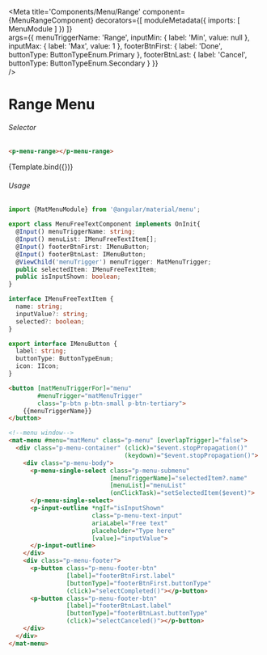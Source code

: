 

<Meta title='Components/Menu/Range'
    component={MenuRangeComponent}
    decorators={[
      moduleMetadata({
          imports: [
            MenuModule
          ]
      })
    ]}  
    args={{
      menuTriggerName: 'Range',
      inputMin: { label: 'Min', value: null },
      inputMax: { label: 'Max', value: 1 },
      footerBtnFirst: {
        label: 'Done',
        buttonType: ButtonTypeEnum.Primary
      },
      footerBtnLast: {
        label: 'Cancel',
        buttonType: ButtonTypeEnum.Secondary
      }
    }}  
 />


# Range Menu

###### Selector
```html
<p-menu-range></p-menu-range>
```
<Canvas>
  <Story name="Range Menu"
    args={{ 
    }}>
    {Template.bind({})}
  </Story>
</Canvas>

###### Usage
```ts
import {MatMenuModule} from '@angular/material/menu';

export class MenuFreeTextComponent implements OnInit{
  @Input() menuTriggerName: string;
  @Input() menuList: IMenuFreeTextItem[];
  @Input() footerBtnFirst: IMenuButton;
  @Input() footerBtnLast: IMenuButton;
  @ViewChild('menuTrigger') menuTrigger: MatMenuTrigger;
  public selectedItem: IMenuFreeTextItem;
  public isInputShown: boolean;
}

interface IMenuFreeTextItem {
  name: string;
  inputValue?: string;
  selected?: boolean;
}

export interface IMenuButton {
  label: string;
  buttonType: ButtonTypeEnum;
  icon: IIcon;
}
```
```html
<button [matMenuTriggerFor]="menu"
        #menuTrigger="matMenuTrigger"
        class="p-btn p-btn-small p-btn-tertiary">
    {{menuTriggerName}}
</button>

<!--menu window-->
<mat-menu #menu="matMenu" class="p-menu" [overlapTrigger]="false">
  <div class="p-menu-container" (click)="$event.stopPropagation()"
                                (keydown)="$event.stopPropagation()">
    <div class="p-menu-body">
      <p-menu-single-select class="p-menu-submenu"
                            [menuTriggerName]="selectedItem?.name"
                            [menuList]="menuList"
                            (onClickTask)="setSelectedItem($event)">
      </p-menu-single-select>
      <p-input-outline *ngIf="isInputShown"
                       class="p-menu-text-input"
                       ariaLabel="Free text"
                       placeholder="Type here"
                       [value]="inputValue">
      </p-input-outline>
    </div>
    <div class="p-menu-footer">
      <p-button class="p-menu-footer-btn"
                [label]="footerBtnFirst.label"
                [buttonType]="footerBtnFirst.buttonType"
                (click)="selectCompleted()"></p-button>
      <p-button class="p-menu-footer-btn"
                [label]="footerBtnLast.label"
                [buttonType]="footerBtnLast.buttonType"
                (click)="selectCanceled()"></p-button>
    </div>
  </div>
</mat-menu>
```
